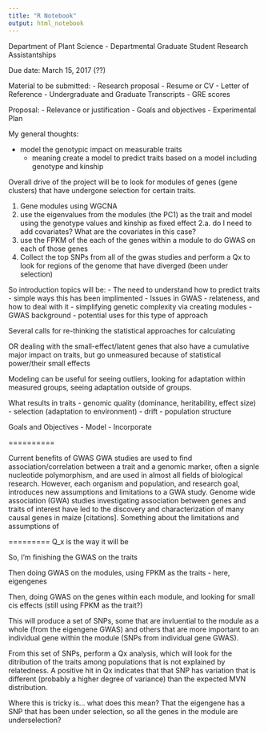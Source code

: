 ```yaml
---
title: "R Notebook"
output: html_notebook
---
```


Department of Plant Science - Departmental Graduate Student Research Assistantships

Due date: March 15, 2017 (??)

Material to be submitted:
- Research proposal
- Resume or CV
- Letter of Reference
- Undergraduate and Graduate Transcripts
- GRE scores

Proposal:
  - Relevance or justification
  - Goals and objectives
  - Experimental Plan
  
My general thoughts:

- model the genotypic impact on measurable traits
  - meaning create a model to predict traits based on a model including genotype and kinship

Overall drive of the project will be to look for modules of genes (gene clusters) that have undergone
selection for certain traits.

1. Gene modules using WGCNA
2. use the eigenvalues from the modules (the PC1) as the trait and model using the genotype values and kinship as fixed effect
  2.a. do I need to add covariates? What are the covariates in this case?
3. use the FPKM of the each of the genes within a module to do GWAS on each of those genes
4. Collect the top SNPs from all of the gwas studies and perform a Qx to look for regions of the genome that have diverged (been under selection)

So introduction topics will be:
  - The need to understand how to predict traits
  - simple ways this has been implimented
  - Issues in GWAS - relateness, and how to deal with it
  - simplifying genetic complexity via creating modules
  - GWAS background
  - potential uses for this type of approach

Several calls for re-thinking the statistical approaches for calculating 

OR dealing with the small-effect/latent genes that also have a cumulative major impact on traits, but
go unmeasured because of statistical power/their small effects
  
Modeling can be useful for seeing outliers, looking for adaptation within measured groups, seeing adaptation 
outside of groups.
  
What results in traits
  - genomic quality (dominance, heritability, effect size)
  - selection (adaptation to environment)
  - drift
  - population structure
  
Goals and Objectives
  - Model
  - Incorporate 
  
==========

Current benefits of GWAS
GWA studies are used to find association/correlation between a trait and a genomic marker, often a signle
nucleotide polymorphism, and are used in almost all fields of biological research. However, each organism
and population, and research goal, introduces new assumptions and limitations to a GWA study.
Genome wide association (GWA) studies investigating association between genes and traits of interest
have led to the discovery and characterization of many causal genes in maize [citations].
Something about the limitations and assumptions of 


=========
Q_x is the way it will be

So, I'm finishing the GWAS on the traits

Then doing GWAS on the modules, using FPKM as the traits
  - here, eigengenes
  
Then, doing GWAS on the genes within each module, and looking for small cis effects (still using FPKM as the trait?)

This will produce a set of SNPs, some that are invluential to the module as a whole (from the eigengene GWAS) and 
others that are more important to an individual gene within the module (SNPs from individual gene GWAS).

From this set of SNPs, perform a Qx analysis, which will look for the ditribution of the traits among populations
that is not explained by relatedness. A positive hit in Qx indicates that that SNP has variation that is different 
(probably a higher degree of variance) than the expected MVN distribution.

Where this is tricky is... what does this mean? That the eigengene has a SNP that has been under selection, so all the genes
in the module are underselection?






